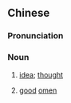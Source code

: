 {{also|意头}}
==Chinese==
{{zh-forms|s=意头}}

===Pronunciation===
{{zh-pron
|m=yìtóu,tl=y
|c=ji3 tau4
|cat=n
}}

===Noun===
{{zh-noun}}

# {{lb|zh|obsolete}} [[idea]]; [[thought]]
# [[good]] [[omen]]